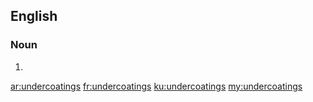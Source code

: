 ==English==

===Noun===
{{head|en|noun plural form}}

# {{plural of|undercoating|lang=en}}

[[ar:undercoatings]]
[[fr:undercoatings]]
[[ku:undercoatings]]
[[my:undercoatings]]